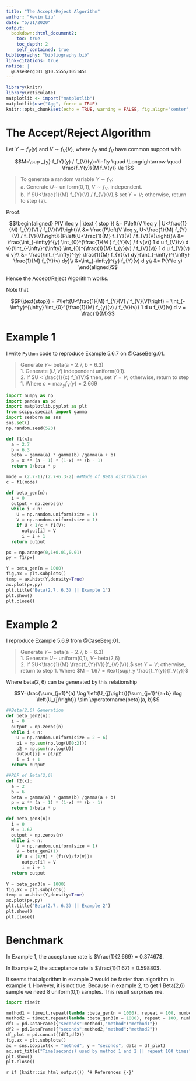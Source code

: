 ```yaml
---
title: "The Accept/Reject Algorithm"
author: "Kevin Liu"
date: "5/21/2020"
output: 
  bookdown::html_document2:
    toc: true
    toc_depth: 2
    self_contained: true
bibliography: "bibliography.bib"
link-citations: true
notice: | 
  @CaseBerg:01 @10.5555/1051451
---
```


```r
library(knitr)
library(reticulate)
matplotlib <- import("matplotlib")
matplotlib$use("Agg", force = TRUE)
knitr::opts_chunk$set(echo = TRUE, warning = FALSE, fig.align='center',python = reticulate::eng_python, fig.width = 5,fig.height = 3, eval = TRUE)
```

# The Accept/Reject Algorithm

Let $Y \sim f_{Y}(y)$ and $V \sim f_{V}(V),$ where $f_{Y}$ and $f_{V}$ have common support with 

$$M=\sup _{y} f_{Y}(y) / f_{V}(y)<\infty \quad \Longrightarrow \quad \frac{f_Y(y)}{M f_V(y)} \le 1$$

> To generate a random variable $Y \sim f_Y$:<br>
a. Generate $U \sim$ uniform$(0,1), V \sim f_{V},$ independent.<br>
b. If $U<\frac{1}{M} f_{Y}(V) / f_{V}(V),$ set $Y=V ;$ otherwise, return to step (a).

Proof: 

$$\begin{aligned}
P(V \leq y | \text { stop }) &= P\left(V \leq y | U<\frac{1}{M} f_{Y}(V) / f_{V}(V)\right)\\
&= \frac{P\left(V \leq y, U<\frac{1}{M} f_{Y}(V) / f_{V}(V)\right)}{P\left(U<\frac{1}{M} f_{Y}(V) / f_{V}(V)\right)}\\
&= \frac{\int_{-\infty}^{y} \int_{0}^{\frac{1}{M } f_{Y}(v) / f v(v)} 1 d u f_{V}(v) d v}{\int_{-\infty}^{\infty} \int_{0}^{\frac{1}{M} f_{y}(v) / f_{V}(v)} 1 d u f_{V}(v) d v}\\
&= \frac{\int_{-\infty}^{y} \frac{1}{M} f_{Y}(v) dy}{\int_{-\infty}^{\infty} \frac{1}{M} f_{Y}(v) dy}\\
&=\int_{-\infty}^{y} f_{Y}(v) d y\\
&= P(Y\le y)
\end{aligned}$$

Hence the Accept/Reject Algorithm works.

Note that

$$P(\text{stop}) = P\left(U<\frac{1}{M} f_{Y}(V) / f_{V}(V)\right) = \int_{-\infty}^{\infty} \int_{0}^{\frac{1}{M} f_{y}(v) / f_{V}(v)} 1 d u f_{V}(v) d v = \frac{1}{M}$$

# Example 1

I write `Python` code to reproduce Example 5.6.7 on @CaseBerg:01.

> Generate $Y \sim$ beta(a = 2.7, b = 6.3)<br>
1. Generate $(U,V)$ independent uniform(0,1).<br>
2. If $U < \frac{1}{c} f_Y(V)$ then, set $Y = V$; otherwise, return to step 1. Where $c = \text{max}_y f_Y(y) = 2.669$

```python
import numpy as np
import pandas as pd
import matplotlib.pyplot as plt
from scipy.special import gamma
import seaborn as sns
sns.set()
np.random.seed(523)

def f1(x):
  a = 2.7
  b = 6.3
  beta = gamma(a) * gamma(b) /gamma(a + b)
  p = x ** (a - 1) * (1-x) ** (b - 1)
  return 1/beta * p

mode = (2.7-1)/(2.7+6.3-2) ##Mode of Beta distribution
c = f1(mode)

def beta_gen(n):
  i = 0
  output = np.zeros(n)
  while i < n:
    U = np.random.uniform(size = 1)
    V = np.random.uniform(size = 1)
    if U < 1/c * f1(V):
      output[i] = V
      i = i + 1
  return output

px = np.arange(0,1+0.01,0.01)
py = f1(px)

Y = beta_gen(n = 1000)
fig,ax = plt.subplots()
temp = ax.hist(Y,density=True)
ax.plot(px,py)
plt.title("Beta(2.7, 6.3) || Example 1")
plt.show()
plt.close()
```

# Example 2

I reproduce Example 5.6.9 from @CaseBerg:01. 

> Generate $Y \sim$ beta(a = 2.7, b = 6.3)<br>
1. Generate $U \sim$ uniform(0,1), $V \sim$beta(2,6)<br>
2. If $U<\frac{1}{M} \frac{f_{Y}(V)}{f_{V}(V)},$ set $Y=V ;$ otherwise, return to step 1. Where $M = 1.67 = \text{sup}_y \frac{f_Y(y)}{f_V(y)}$

Where $\text{beta}(2,6)$ can be generated by this relationship

$$Y=\frac{\sum_{j=1}^{a} \log \left(U_{j}\right)}{\sum_{j=1}^{a+b} \log \left(U_{j}\right)} \sim \operatorname{beta}(a, b)$$

```python
##Beta(2,6) Generation
def beta_gen2(n): 
  i = 0
  output = np.zeros(n)
  while i < n:
    U = np.random.uniform(size = 2 + 6)
    p1 = np.sum(np.log(U[0:2]))
    p2 = np.sum(np.log(U))
    output[i] = p1/p2
    i = i + 1
  return output

##PDF of Beta(2,6)
def f2(x):
  a = 2
  b = 6
  beta = gamma(a) * gamma(b) /gamma(a + b)
  p = x ** (a - 1) * (1-x) ** (b - 1)
  return 1/beta * p

def beta_gen3(n):
  i = 0
  M = 1.67
  output = np.zeros(n)
  while i < n:
    U = np.random.uniform(size = 1)
    V = beta_gen2(1)
    if U < (1/M) * (f1(V)/f2(V)):
      output[i] = V
      i = i + 1
  return output
  
Y = beta_gen3(n = 1000)
fig,ax = plt.subplots()
temp = ax.hist(Y,density=True)
ax.plot(px,py)
plt.title("Beta(2.7, 6.3) || Example 2")
plt.show()
plt.close()
```

# Benchmark

In Example 1, the acceptance rate is $\frac{1}{2.669} = 0.37467$.

In Example 2, the acceptance rate is $\frac{1}{1.67} = 0.59880$.

It seems that algorithm in example 2 would be faster than algorithm in example 1. However, it is not true. Because in example 2, to get 1 Beta(2,6) sample we need 8 uniform(0,1) samples. This result surprises me.

```python
import timeit

method1 = timeit.repeat(lambda :beta_gen(n = 1000), repeat = 100, number = 1)
method2 = timeit.repeat(lambda :beta_gen3(n = 1000), repeat = 100, number = 1)
df1 = pd.DataFrame({"seconds":method1,"method":"method1"})
df2 = pd.DataFrame({"seconds":method2,"method":"method2"})
df_plot = pd.concat((df1,df2))
fig,ax = plt.subplots()
ax = sns.boxplot(x = "method", y = "seconds", data = df_plot)
ax.set_title("Time(seconds) used by method 1 and 2 || repeat 100 times")
plt.show()
plt.close()
```

`r if (knitr::is_html_output()) '# References {-}'`
